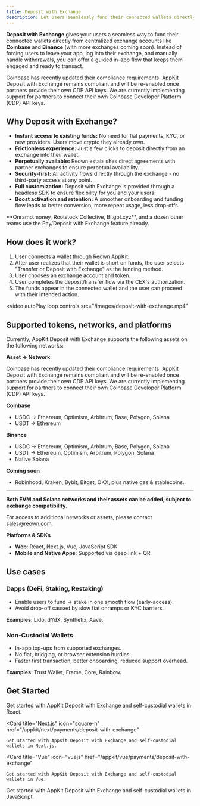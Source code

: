 ```yaml
---
title: Deposit with Exchange
description: Let users seamlessly fund their connected wallets directly from their exchange accounts or another wallet.
---
```


**Deposit with Exchange** gives your users a seamless way to fund their connected wallets directly from centralized exchange accounts like **Coinbase** and **Binance** (with more exchanges coming soon).
Instead of forcing users to leave your app, log into their exchange, and manually handle withdrawals, you can offer a guided in-app flow that keeps them engaged and ready to transact.

<Warning>
  Coinbase has recently updated their compliance requirements. AppKit Deposit with Exchange remains compliant and will be re-enabled once partners provide their own CDP API keys. We are currently implementing support for partners to connect their own Coinbase Developer Platform (CDP) API keys.
</Warning>

## Why Deposit with Exchange?

- **Instant access to existing funds:** No need for fiat payments, KYC, or new providers. Users move crypto they already own.
- **Frictionless experience:** Just a few clicks to deposit directly from an exchange into their wallet.
- **Perpetually available:** Reown establishes direct agreements with partner exchanges to ensure perpetual availability.
- **Security-first:** All activity flows directly through the exchange - no third-party access at any point.
- **Full customization:** Deposit with Exchange is provided through a headless SDK to ensure flexibility for you and your users.
- **Boost activation and retention:** A smoother onboarding and funding flow leads to better conversion, more repeat usage, less drop-offs.

<Note>
**Onramp.money, Rootstock Collective, Bitgpt.xyz**, and a dozen other teams use the Pay/Deposit with Exchange feature already.
</Note>


## How does it work?

1. User connects a wallet through Reown AppKit.
2. After user realizes that their wallet is short on funds, the user selects "Transfer or Deposit with Exchange" as the funding method.
3. User chooses an exchange account and token.
4. User completes the deposit/transfer flow via the CEX's authorization.
5. The funds appear in the connected wallet and the user can proceed with their intended action.

<video
  autoPlay
  loop
  controls
  src="/images/deposit-with-exchange.mp4"
></video>


## Supported tokens, networks, and platforms

Currently, AppKit Deposit with Exchange supports the following assets on the following networks:

**Asset -> Network**

<Warning>
  Coinbase has recently updated their compliance requirements. AppKit Deposit with Exchange remains compliant and will be re-enabled once partners provide their own CDP API keys. We are currently implementing support for partners to connect their own Coinbase Developer Platform (CDP) API keys.
</Warning>

**Coinbase**
- USDC → Ethereum, Optimism, Arbitrum, Base, Polygon, Solana
- USDT → Ethereum

**Binance**
- USDC → Ethereum, Optimism, Arbitrum, Base, Polygon, Solana
- USDT → Ethereum, Optimism, Arbitrum, Polygon, Solana
- Native Solana

**Coming soon** 
- Robinhood, Kraken, Bybit, Bitget, OKX, plus native gas & stablecoins.

---
**Both EVM and Solana networks and their assets can be added, subject to exchange compatibility.**

For access to additional networks or assets, please contact sales@reown.com.

**Platforms & SDKs**
- **Web**: React, Next.js, Vue, JavaScript SDK
- **Mobile and Native Apps**: Supported via deep link + QR

## Use cases

### Dapps (DeFi, Staking, Restaking)

- Enable users to fund → stake in one smooth flow (early-access).
- Avoid drop-off caused by slow fiat onramps or KYC barriers.

**Examples**: Lido, dYdX, Synthetix, Aave.

### Non-Custodial Wallets

- In-app top-ups from supported exchanges.
- No fiat, bridging, or browser extension hurdles.
- Faster first transaction, better onboarding, reduced support overhead.

**Examples**: Trust Wallet, Frame, Core, Rainbow.

## Get Started

<CardGroup cols={2}>
  <Card title="React" icon="react" href="/appkit/react/payments/deposit-with-exchange">
    Get started with AppKit Deposit with Exchange and self-custodial wallets in React.
  </Card>

  <Card
    title="Next.js"
    icon="square-n"
    href="/appkit/next/payments/deposit-with-exchange"
  >
    Get started with AppKit Deposit with Exchange and self-custodial wallets in Next.js.
  </Card>

  <Card
    title="Vue"
    icon="vuejs"
    href="/appkit/vue/payments/deposit-with-exchange"
  >
    Get started with AppKit Deposit with Exchange and self-custodial wallets in Vue.
  </Card>

  <Card title="JavaScript" icon="js" href="/appkit/javascript/payments/deposit-with-exchange">
    Get started with AppKit Deposit with Exchange and self-custodial wallets in JavaScript.
  </Card>
</CardGroup>